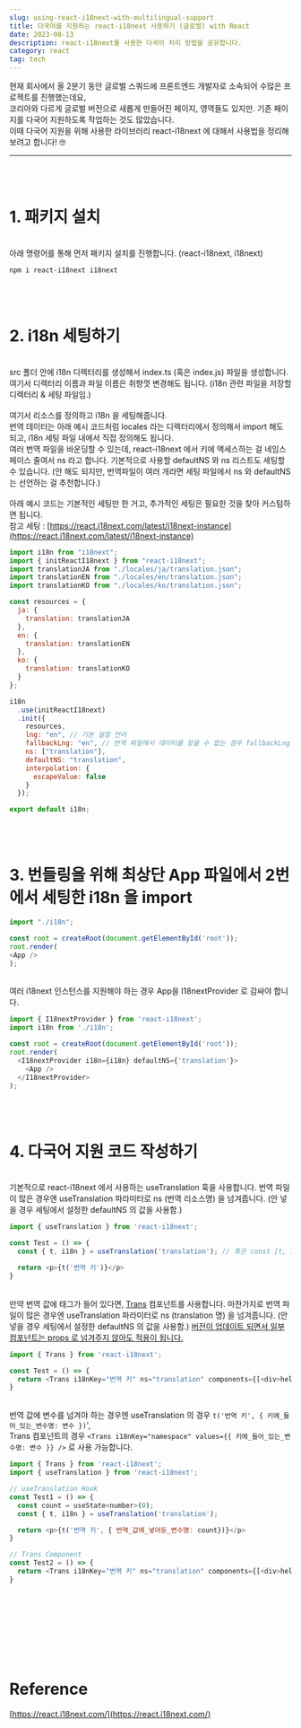 ```yaml
---
slug: using-react-i18next-with-multilingual-support
title: 다국어를 지원하는 react-i18next 사용하기 (글로벌) with React
date: 2023-08-13
description: react-i18next를 사용한 다국어 처리 방법을 공유합니다.
category: react
tag: tech
---
```


현재 회사에서 올 2분기 동안 글로벌 스쿼드에 프론트엔드 개발자로 소속되어 수많은 프로젝트를 진행했는데요, <br />
코리아와 다르게 글로벌 버전으로 새롭게 만들어진 페이지, 영역들도 있지만. 기존 페이지를 다국어 지원하도록 작업하는 것도 많았습니다.<br />
이때 다국어 지원을 위해 사용한 라이브러리 react-i18next 에 대해서 사용법을 정리해보려고 합니다! 🤓
<br />

---

<br /> <br />

# 1. 패키지 설치
<br /> 아래 명령어를 통해 먼저 패키지 설치를 진행합니다. (react-i18next, i18next)

```bash
npm i react-i18next i18next
```
<br /> <br />

# 2. i18n 세팅하기
<br/> src 폴더 안에 i18n 디렉터리를 생성해서 index.ts (혹은 index.js) 파일을 생성합니다.
<br/> 여기서 디렉터리 이름과 파일 이름은 취향껏 변경해도 됩니다. (i18n 관련 파일을 저장할 디렉터리 & 세팅 파일임.) <br/>
<br/> 여기서 리소스를 정의하고 i18n 을 세팅해줍니다.
<br/> 번역 데이터는 아래 예시 코드처럼 locales 라는 디렉터리에서 정의해서 import 해도 되고, i18n 세팅 파일 내에서 직접 정의해도 됩니다.
<br/> 여러 번역 파일을 바운딩할 수 있는데, react-i18next 에서 키에 액세스하는 걸 네임스페이스 줄여서 ns 라고 합니다. 기본적으로 사용할 defaultNS 와 ns 리스트도 세팅할 수 있습니다. (안 해도 되지만, 번역파일이 여러 개라면 세팅 파일에서 ns 와 defaultNS 는 선언하는 걸 추천합니다.) <br/>
<br/> 아래 예시 코드는 기본적인 세팅만 한 거고, 추가적인 세팅은 필요한 것을 찾아 커스텀하면 됩니다.
<br/> 참고 세팅 : [https://react.i18next.com/latest/i18next-instance](https://react.i18next.com/latest/i18next-instance)

```javascript
import i18n from "i18next";
import { initReactI18next } from "react-i18next";
import translationJA from "./locales/ja/translation.json";
import translationEN from "./locales/en/translation.json";
import translationKO from "./locales/ko/translation.json";

const resources = {
  ja: {
    translation: translationJA
  },
  en: {
    translation: translationEN
  },
  ko: {
    translation: translationKO
  }
};

i18n
  .use(initReactI18next)
  .init({
    resources,
    lng: "en", // 기본 설정 언어
    fallbackLng: "en", // 번역 파일에서 데이터를 찾을 수 없는 경우 fallbackLng 언어의 데이터를 보여줌.
    ns: ["translation"],
    defaultNS: "translation",
    interpolation: {
      escapeValue: false
    }
  });

export default i18n;
```
<br /> <br />

# 3. 번들링을 위해 최상단 App 파일에서 2번에서 세팅한 i18n 을 import

```javascript
import "./i18n";

const root = createRoot(document.getElementById('root'));
root.render(
<App />
);
```

<br /> 여러 i18next 인스턴스를 지원해야 하는 경우 App을 I18nextProvider 로 감싸야 합니다.

```javascript
import { I18nextProvider } from 'react-i18next';
import i18n from './i18n';

const root = createRoot(document.getElementById('root'));
root.render(
  <I18nextProvider i18n={i18n} defaultNS={'translation'}>
    <App />
  </I18nextProvider>
);
```
<br /> <br />

# 4. 다국어 지원 코드 작성하기
<br /> 기본적으로 react-i18next 에서 사용하는 useTranslation 훅을 사용합니다. 번역 파일이 많은 경우엔 useTranslation 파라미터로 ns (번역 리소스명) 을 넘겨줍니다. (안 넣을 경우 세팅에서 설정한 defaultNS 의 값을 사용함.)

```javascript
import { useTranslation } from 'react-i18next';

const Test = () => {
  const { t, i18n } = useTranslation('translation'); // 혹은 const [t, i18n] = useTranslation('translation');

  return <p>{t('번역 키')}</p>
}
```

<br /> 만약 번역 값에 태그가 들어 있다면, [Trans](https://react.i18next.com/legacy-v9/trans-component) 컴포넌트를 사용합니다. 마찬가지로 번역 파일이 많은 경우엔 useTranslation 파라미터로 ns (translation 명) 을 넘겨줍니다. (안 넣을 경우 세팅에서 설정한 defaultNS 의 값을 사용함.) [버전이 업데이트 되면서 일부 컴포넌트는 props 로 넘겨주지 않아도 적용이 됩니다.](https://react.i18next.com/latest/trans-component#usage-with-simple-html-elements-like-less-than-br-greater-than-and-others-v10.4.0)

```javascript
import { Trans } from 'react-i18next';

const Test = () => {
  return <Trans i18nKey="번역 키" ns="translation" components={[<div>hello</div>]} />
}
```

<br /> 번역 값에 변수를 넘겨야 하는 경우엔 useTranslation 의 경우 ```t('번역 키', { 키에_들어_있는_변수명: 변수 })```',
<br /> Trans 컴포넌트의 경우 ```<Trans i18nKey="namespace" values={{ 키에_들어_있는_변수명: 변수 }} />``` 로 사용 가능합니다.

```javascript
import { Trans } from 'react-i18next';
import { useTranslation } from 'react-i18next';

// useTranslation Hook
const Test1 = () => {
  const count = useState<number>(0);
  const { t, i18n } = useTranslation('translation');

  return <p>{t('번역 키', { 번역_값에_넣어둔_변수명: count})}</p>
}

// Trans Component
const Test2 = () => {
  return <Trans i18nKey="번역 키" ns="translation" components={[<div>hello</div>]} />
}
```

<br /> <br />
---

<br /> <br />

# Reference

[https://react.i18next.com/](https://react.i18next.com/)